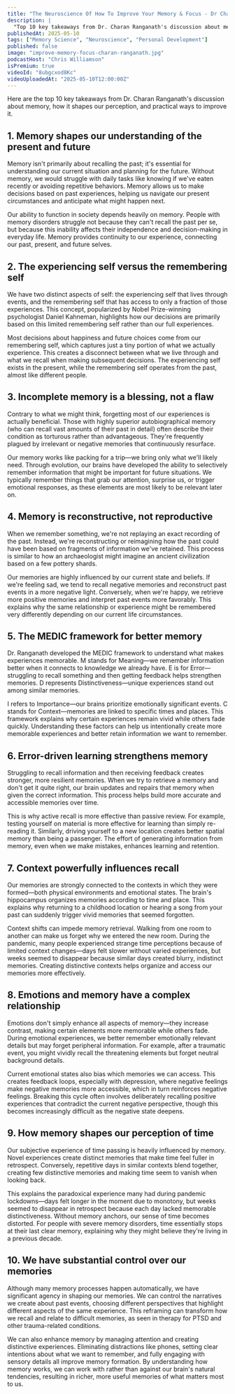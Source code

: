 ```yaml
---
title: "The Neuroscience Of How To Improve Your Memory & Focus - Dr Charan Ranganath"
description: |
  "Top 10 key takeaways from Dr. Charan Ranganath's discussion about memory, how it shapes our perception, and practical ways to improve it."
publishedAt: 2025-05-10
tags: ["Memory Science", "Neuroscience", "Personal Development"]
published: false
image: "improve-memory-focus-charan-ranganath.jpg"
podcastHost: "Chris Williamson"
isPremium: true
videoId: "8ubgcxod8Kc"
videoUploadedAt: "2025-05-10T12:00:00Z"
---
```



<PodcastSummaryPageLayout frontmatter={frontmatter}>

Here are the top 10 key takeaways from Dr. Charan Ranganath's discussion about memory, how it shapes our perception, and practical ways to improve it.

## 1. Memory shapes our understanding of the present and future

Memory isn't primarily about recalling the past; it's essential for understanding our current situation and planning for the future. Without memory, we would struggle with daily tasks like knowing if we've eaten recently or avoiding repetitive behaviors. Memory allows us to make decisions based on past experiences, helping us navigate our present circumstances and anticipate what might happen next.

Our ability to function in society depends heavily on memory. People with memory disorders struggle not because they can't recall the past per se, but because this inability affects their independence and decision-making in everyday life. Memory provides continuity to our experience, connecting our past, present, and future selves.

## 2. The experiencing self versus the remembering self

We have two distinct aspects of self: the experiencing self that lives through events, and the remembering self that has access to only a fraction of those experiences. This concept, popularized by Nobel Prize-winning psychologist Daniel Kahneman, highlights how our decisions are primarily based on this limited remembering self rather than our full experiences.

Most decisions about happiness and future choices come from our remembering self, which captures just a tiny portion of what we actually experience. This creates a disconnect between what we live through and what we recall when making subsequent decisions. The experiencing self exists in the present, while the remembering self operates from the past, almost like different people.

## 3. Incomplete memory is a blessing, not a flaw

Contrary to what we might think, forgetting most of our experiences is actually beneficial. Those with highly superior autobiographical memory (who can recall vast amounts of their past in detail) often describe their condition as torturous rather than advantageous. They're frequently plagued by irrelevant or negative memories that continuously resurface.

Our memory works like packing for a trip—we bring only what we'll likely need. Through evolution, our brains have developed the ability to selectively remember information that might be important for future situations. We typically remember things that grab our attention, surprise us, or trigger emotional responses, as these elements are most likely to be relevant later on.

## 4. Memory is reconstructive, not reproductive

When we remember something, we're not replaying an exact recording of the past. Instead, we're reconstructing or reimagining how the past could have been based on fragments of information we've retained. This process is similar to how an archaeologist might imagine an ancient civilization based on a few pottery shards.

Our memories are highly influenced by our current state and beliefs. If we're feeling sad, we tend to recall negative memories and reconstruct past events in a more negative light. Conversely, when we're happy, we retrieve more positive memories and interpret past events more favorably. This explains why the same relationship or experience might be remembered very differently depending on our current life circumstances.

## 5. The MEDIC framework for better memory

Dr. Ranganath developed the MEDIC framework to understand what makes experiences memorable. M stands for Meaning—we remember information better when it connects to knowledge we already have. E is for Error—struggling to recall something and then getting feedback helps strengthen memories. D represents Distinctiveness—unique experiences stand out among similar memories.

I refers to Importance—our brains prioritize emotionally significant events. C stands for Context—memories are linked to specific times and places. This framework explains why certain experiences remain vivid while others fade quickly. Understanding these factors can help us intentionally create more memorable experiences and better retain information we want to remember.

## 6. Error-driven learning strengthens memory

Struggling to recall information and then receiving feedback creates stronger, more resilient memories. When we try to retrieve a memory and don't get it quite right, our brain updates and repairs that memory when given the correct information. This process helps build more accurate and accessible memories over time.

This is why active recall is more effective than passive review. For example, testing yourself on material is more effective for learning than simply re-reading it. Similarly, driving yourself to a new location creates better spatial memory than being a passenger. The effort of generating information from memory, even when we make mistakes, enhances learning and retention.

## 7. Context powerfully influences recall

Our memories are strongly connected to the contexts in which they were formed—both physical environments and emotional states. The brain's hippocampus organizes memories according to time and place. This explains why returning to a childhood location or hearing a song from your past can suddenly trigger vivid memories that seemed forgotten.

Context shifts can impede memory retrieval. Walking from one room to another can make us forget why we entered the new room. During the pandemic, many people experienced strange time perceptions because of limited context changes—days felt slower without varied experiences, but weeks seemed to disappear because similar days created blurry, indistinct memories. Creating distinctive contexts helps organize and access our memories more effectively.

## 8. Emotions and memory have a complex relationship

Emotions don't simply enhance all aspects of memory—they increase contrast, making certain elements more memorable while others fade. During emotional experiences, we better remember emotionally relevant details but may forget peripheral information. For example, after a traumatic event, you might vividly recall the threatening elements but forget neutral background details.

Current emotional states also bias which memories we can access. This creates feedback loops, especially with depression, where negative feelings make negative memories more accessible, which in turn reinforces negative feelings. Breaking this cycle often involves deliberately recalling positive experiences that contradict the current negative perspective, though this becomes increasingly difficult as the negative state deepens.

## 9. How memory shapes our perception of time

Our subjective experience of time passing is heavily influenced by memory. Novel experiences create distinct memories that make time feel fuller in retrospect. Conversely, repetitive days in similar contexts blend together, creating few distinctive memories and making time seem to vanish when looking back.

This explains the paradoxical experience many had during pandemic lockdowns—days felt longer in the moment due to monotony, but weeks seemed to disappear in retrospect because each day lacked memorable distinctiveness. Without memory anchors, our sense of time becomes distorted. For people with severe memory disorders, time essentially stops at their last clear memory, explaining why they might believe they're living in a previous decade.

## 10. We have substantial control over our memories

Although many memory processes happen automatically, we have significant agency in shaping our memories. We can control the narratives we create about past events, choosing different perspectives that highlight different aspects of the same experience. This reframing can transform how we recall and relate to difficult memories, as seen in therapy for PTSD and other trauma-related conditions.

We can also enhance memory by managing attention and creating distinctive experiences. Eliminating distractions like phones, setting clear intentions about what we want to remember, and fully engaging with sensory details all improve memory formation. By understanding how memory works, we can work with rather than against our brain's natural tendencies, resulting in richer, more useful memories of what matters most to us.

</PodcastSummaryPageLayout>
